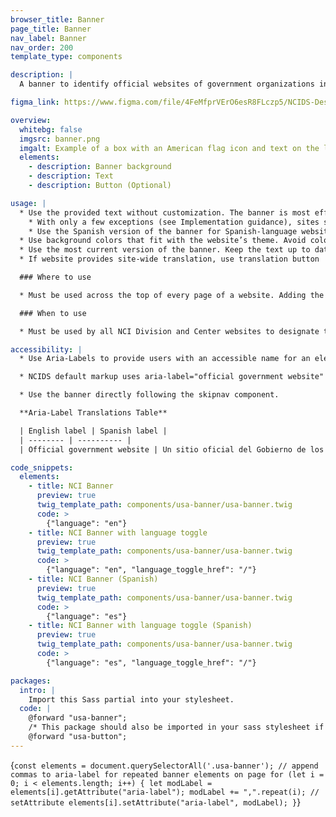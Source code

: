 ```yaml
---
browser_title: Banner
page_title: Banner
nav_label: Banner
nav_order: 200
template_type: components

description: |
  A banner to identify official websites of government organizations in the United States. It allows users to know if a website is both official and secure. This component is required for all NCI informational websites and applications.

figma_link: https://www.figma.com/file/4FeMfprVErO6esR8FLczp5/NCIDS-Design-Kit?type=design&node-id=5280%3A39899&mode=design&t=lGwrxbWFW3JAwAet-1

overview:
  whitebg: false
  imgsrc: banner.png
  imgalt: Example of a box with an American flag icon and text on the left side, and a language toggle button on the right side.
  elements:
    - description: Banner background
    - description: Text
    - description: Button (Optional)

usage: |
  * Use the provided text without customization. The banner is most effective as an identifier when its message is consistent across government websites.
    * With only a few exceptions (see Implementation guidance), sites should use the TLD-appropriate text provided, unaltered.
    * Use the Spanish version of the banner for Spanish-language websites.
  * Use background colors that fit with the website’s theme. Avoid color combinations that draw excessive attention to the banner.
  * Use the most current version of the banner. Keep the text up to date.
  * If website provides site-wide translation, use translation button  with the NCI small button variant styling— only one button may be added.

  ### Where to use

  * Must be used across the top of every page of a website. Adding the banner to select websites can be confusing and/or misleading to users.

  ### When to use

  * Must be used by all NCI Division and Center websites to designate the website as an official U.S. government organizational website. Do not use a banner that is not provided by NCI.

accessibility: |
  * Use Aria-Labels to provide users with an accessible name for an element. If there is no visible name for the element, use aria-label to provide the user with a recognizable accessible name.

  * NCIDS default markup uses aria-label="official government website" to distinguish the banner header from the main header.

  * Use the banner directly following the skipnav component.

  **Aria-Label Translations Table**

  | English label | Spanish label |
  | -------- | ---------- |
  | Official government website | Un sitio oficial del Gobierno de los  Estados Unidos |

code_snippets:
  elements:
    - title: NCI Banner
      preview: true
      twig_template_path: components/usa-banner/usa-banner.twig
      code: >
        {"language": "en"}
    - title: NCI Banner with language toggle
      preview: true
      twig_template_path: components/usa-banner/usa-banner.twig
      code: >
        {"language": "en", "language_toggle_href": "/"}
    - title: NCI Banner (Spanish)
      preview: true
      twig_template_path: components/usa-banner/usa-banner.twig
      code: >
        {"language": "es"}
    - title: NCI Banner with language toggle (Spanish)
      preview: true
      twig_template_path: components/usa-banner/usa-banner.twig
      code: >
        {"language": "es", "language_toggle_href": "/"}

packages:
  intro: |
    Import this Sass partial into your stylesheet.
  code: |
    @forward "usa-banner";
    /* This package should also be imported in your sass stylesheet if not already as Banner with Language Toggle is dependent on it. */
    @forward "usa-button";
---
```


<NciDsJsInit path={props.pageContext.pagePath}>{`
const elements = document.querySelectorAll('.usa-banner');
// append commas to aria-label for repeated banner elements on page
for (let i = 0; i < elements.length; i++) {
    let modLabel = elements[i].getAttribute("aria-label");
    modLabel += ",".repeat(i);
    // setAttribute
    elements[i].setAttribute("aria-label", modLabel);
}
`}</NciDsJsInit>
